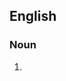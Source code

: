 {{also|shadow plays}}

==English==

===Noun===
{{head|en|noun plural form}}

# {{plural of|shadowplay|lang=en}}